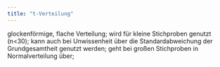 ```yaml
---
title: "t-Verteilung"
---
```


glockenförmige, flache Verteilung; wird für kleine Stichproben genutzt (n<30); kann auch bei Unwissenheit über die Standardabweichung der Grundgesamtheit genutzt werden; geht bei großen Stichproben in Normalverteilung über;


